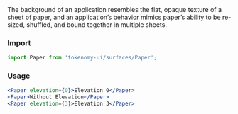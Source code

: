
<Title>Paper Elevation</Title>
<Subtitle>
  The background of an application resembles the flat, opaque texture of a sheet
  of paper, and an application’s behavior mimics paper’s ability to be re-sized,
  shuffled, and bound together in multiple sheets.
</Subtitle>

### Import

```jsx
import Paper from 'tokenomy-ui/surfaces/Paper';
```

### Usage

<PaperElevation />

```jsx
<Paper elevation={0}>Elevation 0</Paper>
<Paper>Without Elevation</Paper>
<Paper elevation={3}>Elevation 3</Paper>
```